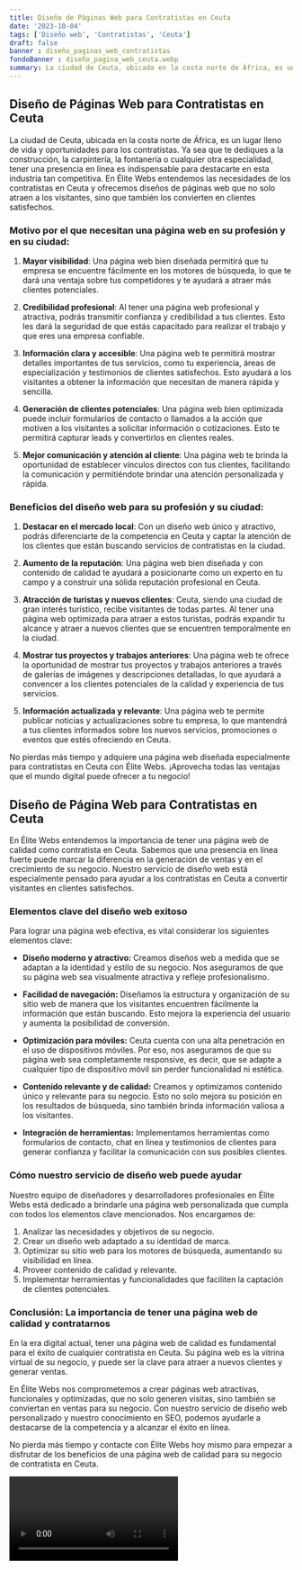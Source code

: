 ```yaml
---
title: Diseño de Páginas Web para Contratistas en Ceuta
date: '2023-10-04'
tags: ['Diseño web', 'Contratistas', 'Ceuta']
draft: false
banner : diseño_paginas_web_contratistas
fondoBanner : diseño_pagina_web_ceuta.webp
summary: La ciudad de Ceuta, ubicada en la costa norte de África, es un lugar lleno de vida y oportunidades para los contratistas. Ya sea que te dediques a la construcción, la carpintería, la fontanería o cualquier otra especialidad, tener una presencia en línea es indispensable para destacarte en esta industria tan competitiva. En Élite Webs entendemos las necesidades de los contratistas en Ceuta y ofrecemos diseños de páginas web que no solo atraen a los visitantes, sino que también los convierten en clientes satisfechos.
---
```


## Diseño de Páginas Web para Contratistas en Ceuta

La ciudad de Ceuta, ubicada en la costa norte de África, es un lugar lleno de vida y oportunidades para los contratistas. Ya sea que te dediques a la construcción, la carpintería, la fontanería o cualquier otra especialidad, tener una presencia en línea es indispensable para destacarte en esta industria tan competitiva. En Élite Webs entendemos las necesidades de los contratistas en Ceuta y ofrecemos diseños de páginas web que no solo atraen a los visitantes, sino que también los convierten en clientes satisfechos.

### Motivo por el que necesitan una página web en su profesión y en su ciudad:

1. **Mayor visibilidad**: Una página web bien diseñada permitirá que tu empresa se encuentre fácilmente en los motores de búsqueda, lo que te dará una ventaja sobre tus competidores y te ayudará a atraer más clientes potenciales.

2. **Credibilidad profesional**: Al tener una página web profesional y atractiva, podrás transmitir confianza y credibilidad a tus clientes. Esto les dará la seguridad de que estás capacitado para realizar el trabajo y que eres una empresa confiable.

3. **Información clara y accesible**: Una página web te permitirá mostrar detalles importantes de tus servicios, como tu experiencia, áreas de especialización y testimonios de clientes satisfechos. Esto ayudará a los visitantes a obtener la información que necesitan de manera rápida y sencilla.

4. **Generación de clientes potenciales**: Una página web bien optimizada puede incluir formularios de contacto o llamados a la acción que motiven a los visitantes a solicitar información o cotizaciones. Esto te permitirá capturar leads y convertirlos en clientes reales.

5. **Mejor comunicación y atención al cliente**: Una página web te brinda la oportunidad de establecer vínculos directos con tus clientes, facilitando la comunicación y permitiéndote brindar una atención personalizada y rápida.

### Beneficios del diseño web para su profesión y su ciudad:

1. **Destacar en el mercado local**: Con un diseño web único y atractivo, podrás diferenciarte de la competencia en Ceuta y captar la atención de los clientes que están buscando servicios de contratistas en la ciudad.

2. **Aumento de la reputación**: Una página web bien diseñada y con contenido de calidad te ayudará a posicionarte como un experto en tu campo y a construir una sólida reputación profesional en Ceuta.

3. **Atracción de turistas y nuevos clientes**: Ceuta, siendo una ciudad de gran interés turístico, recibe visitantes de todas partes. Al tener una página web optimizada para atraer a estos turistas, podrás expandir tu alcance y atraer a nuevos clientes que se encuentren temporalmente en la ciudad.

4. **Mostrar tus proyectos y trabajos anteriores**: Una página web te ofrece la oportunidad de mostrar tus proyectos y trabajos anteriores a través de galerías de imágenes y descripciones detalladas, lo que ayudará a convencer a los clientes potenciales de la calidad y experiencia de tus servicios.

5. **Información actualizada y relevante**: Una página web te permite publicar noticias y actualizaciones sobre tu empresa, lo que mantendrá a tus clientes informados sobre los nuevos servicios, promociones o eventos que estés ofreciendo en Ceuta.

No pierdas más tiempo y adquiere una página web diseñada especialmente para contratistas en Ceuta con Élite Webs. ¡Aprovecha todas las ventajas que el mundo digital puede ofrecer a tu negocio!

<GifSeo />

<Cta />

## Diseño de Página Web para Contratistas en Ceuta

En Élite Webs entendemos la importancia de tener una página web de calidad como contratista en Ceuta. Sabemos que una presencia en línea fuerte puede marcar la diferencia en la generación de ventas y en el crecimiento de su negocio. Nuestro servicio de diseño web está especialmente pensado para ayudar a los contratistas en Ceuta a convertir visitantes en clientes satisfechos.

### Elementos clave del diseño web exitoso

Para lograr una página web efectiva, es vital considerar los siguientes elementos clave:

- **Diseño moderno y atractivo:** Creamos diseños web a medida que se adaptan a la identidad y estilo de su negocio. Nos aseguramos de que su página web sea visualmente atractiva y refleje profesionalismo.

- **Facilidad de navegación:** Diseñamos la estructura y organización de su sitio web de manera que los visitantes encuentren fácilmente la información que están buscando. Esto mejora la experiencia del usuario y aumenta la posibilidad de conversión.

- **Optimización para móviles:** Ceuta cuenta con una alta penetración en el uso de dispositivos móviles. Por eso, nos aseguramos de que su página web sea completamente responsive, es decir, que se adapte a cualquier tipo de dispositivo móvil sin perder funcionalidad ni estética.

- **Contenido relevante y de calidad:** Creamos y optimizamos contenido único y relevante para su negocio. Esto no solo mejora su posición en los resultados de búsqueda, sino también brinda información valiosa a los visitantes.

- **Integración de herramientas:** Implementamos herramientas como formularios de contacto, chat en línea y testimonios de clientes para generar confianza y facilitar la comunicación con sus posibles clientes.

### Cómo nuestro servicio de diseño web puede ayudar

Nuestro equipo de diseñadores y desarrolladores profesionales en Élite Webs está dedicado a brindarle una página web personalizada que cumpla con todos los elementos clave mencionados. Nos encargamos de:

1. Analizar las necesidades y objetivos de su negocio.
2. Crear un diseño web adaptado a su identidad de marca.
3. Optimizar su sitio web para los motores de búsqueda, aumentando su visibilidad en línea.
4. Proveer contenido de calidad y relevante.
5. Implementar herramientas y funcionalidades que faciliten la captación de clientes potenciales.

### Conclusión: La importancia de tener una página web de calidad y contratarnos

En la era digital actual, tener una página web de calidad es fundamental para el éxito de cualquier contratista en Ceuta. Su página web es la vitrina virtual de su negocio, y puede ser la clave para atraer a nuevos clientes y generar ventas.

En Élite Webs nos comprometemos a crear páginas web atractivas, funcionales y optimizadas, que no solo generen visitas, sino también se conviertan en ventas para su negocio. Con nuestro servicio de diseño web personalizado y nuestro conocimiento en SEO, podemos ayudarle a destacarse de la competencia y a alcanzar el éxito en línea.

No pierda más tiempo y contacte con Élite Webs hoy mismo para empezar a disfrutar de los beneficios de una página web de calidad para su negocio de contratista en Ceuta.

<Video />

<CtaBot job='Contratistas' city='Ceuta'/>

<Gmaps query='Ceuta+españa+maps' />